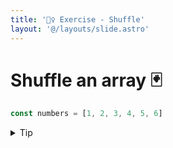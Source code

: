 ```yaml
---
title: '🏋️‍♀️ Exercise - Shuffle'
layout: '@/layouts/slide.astro'
---
```


# Shuffle an array 🃏

```javascript
const numbers = [1, 2, 3, 4, 5, 6]
```

<details>
  <summary>Tip</summary>
    * sort by random value
</details>

